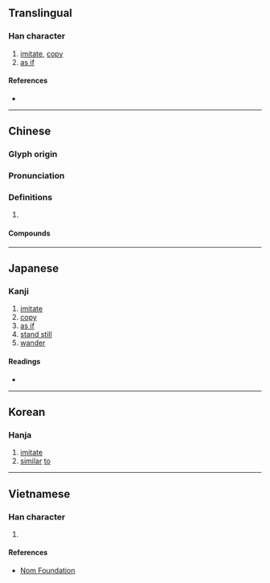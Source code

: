 {{also|倣|彷}}
{{character info/new}}
==Translingual==

===Han character===
{{Han char|rn=9|rad=人|as=04|sn=6|four=20227|canj=OYHS|ids=⿰亻方}}

# [[imitate]], [[copy]]
# [[as if]]

====References====
* {{Han ref|kx=0095.020|dkj=00420|dj=0201.040|hdz=10125.060|uh=4EFF|ud=20223|bh=A5E9|bd=42473}}

----

==Chinese==
{{zh-forms}}

===Glyph origin===
{{Han etym}}

===Pronunciation===
{{zh-pron
|m=fǎng
|c=fong2
|mn=hóng
|mc=y
|oc=y
|cat=
}}

===Definitions===
{{zh-hanzi}}

# {{rfdef|zh}}

====Compounds====
{{zh-der|仿古|仿辦|仿生學|仿擬|大仿|仿單|仿冒|仿製品|仿製|仿諷|仿宋本|仿連史紙|仿效|仿羊皮紙|仿圈|仿宋體|仿譯詞|仿紙|仿宣紙|仿佛|仿傚|仿造|仿行|仿照|仿冒品|氯仿|模仿|比仿|模仿性|相仿|摹仿|降格仿諷}}

----

==Japanese==

===Kanji===
{{ja-kanji|grade=|rs=人04}}

# [[imitate]]
# [[copy]]
# [[as if]]
# [[stand still]]
# [[wander]]

====Readings====
* {{ja-readings|on=[[ほう]] (hō), [[ぼう]] (bō)|kun=[[さまよう]] (samayou), [[ならう]] (narau), [[くらべる]] (kuraberu)}}

----

==Korean==

===Hanja===
{{ko-hanja|hangeul=방|rv=bang|mr=pang|y=pang}}

# [[imitate]]
# [[similar]] [[to]]

----

==Vietnamese==

===Han character===
{{vi-hantu|[[phảng]], [[phẳng]], [[phàng]], [[phần]], [[phỏng]]|rs=人04}}

# {{defn|lang=vi|sort=人04}}

====References====
* [http://nomfoundation.org/common/nom_details.php?codepoint=4eff Nom Foundation]